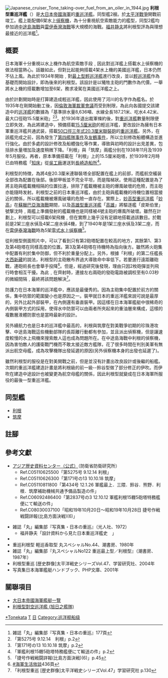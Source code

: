{{noteTA
|1=zh-hans:战列舰; zh-hant:戰艦;
|2=zh-hans:舾装; zh-hant:艤裝;
|G1=Military
|G2=Shipname
|G3=地名
}}
{{軍艦模板
|名稱= 利根型重巡洋艦 [[File:Naval_Ensign_of_Japan.svg|30px]]
|圖片= [[File:Japanese_cruiser_Tone.jpg|300px]]
|照片說明= 
|艦種= [[重巡洋艦|重巡洋艦]]
|艦名= 河川名
|擁有國= [[File:Merchant_flag_of_Japan_(1870).svg|25px]] [[大日本帝國|大日本帝國]]
|前型= [[最上型重巡洋艦|最上型重巡洋艦]]
|次型= [[伊吹級重巡洋艦|伊吹型重巡洋艦]]
|同型= [[利根號重巡洋艦|利根]]、[[筑摩號重巡洋艦|筑摩]]
|竣工= 
|結局= 
|基準= 
|滿載=
|排水= 11,213噸（基準）<br>13,320噸（公試）
|長度= 201.6米
|闊度= 19.4米
|吃水= 6.23米（公試）
|燃料= 重油2,690噸
|鍋爐= [[艦本式鍋爐|呂號艦本式鍋爐]]8座
|引擎= 艦本式渦輪引擎4座4軸
|出力= 152,000匹（計劃）
|極速= 35節（計劃）<br />35.55節（利根公試）
|續航= 18節8500浬
|乘員= 874人
|艦載機= 水上機6架<br/>呉式2號彈射器2座
|裝備= 50倍徑三年式20.3厘米連裝砲4座8門<br />40倍徑12.7厘米聯裝高角砲4座8門<br />九六式25毫米聯裝機槍6座12挺<br />13毫米聯裝機槍2座4挺<br />九〇式61厘米3聯裝魚雷發射管4座
|裝甲= 舷側100毫米、甲板35毫米
}}
[[Image:Japanese_cruiser_Tone_taking-over_fuel_from_an_oiler_in_1944.jpg|right]]
'''利根型重巡洋艦'''（{{lang|ja|とねがたじゅうじゅんようかん}}）是[[大日本帝國海軍|大日本帝國海軍]]的[[重巡洋艦|重巡洋艦]]。同型艦2艘。於[[太平洋戰爭|太平洋戰爭]]開戰前竣工。艦上能配備6架水上[[偵察機|偵察機]]，為十分重視航空索敵能力的艦型，同型2艦均參加過[[中途島海戰|中途島海戰]]與[[雷伊泰灣海戰|雷伊泰灣海戰]]等大規模的海戰。[[福井静夫|福井静夫]]將利根型評為與理想最接近的巡洋艦<ref>雑誌「丸」編集部『写真集・日本の重巡』177頁</ref>。

== 概要 ==
日本海軍十分重視以水上機作為航空索敵手段﹐因此對巡洋艦上搭載水上偵察機的做法相當熱心。話雖如此，但對比起能夠搭載4架水上機的美國巡洋艦，日本仍然不佔上風。為此於1934年開始﹐對[[最上型重巡洋艦|最上型輕巡洋艦]]進行改良，並以[[輕巡洋艦|輕巡洋艦]]作為基礎而開始設計，即為後來的利根型。該設計是以犧牲主砲的門數作為代價，一舉將水上機的搭載數增加至6架，務求凌駕在美國巡洋艦之上。

由於計劃開始時是打算建造成輕巡洋艦，因此使用了河川的名字作為艦名。於1935年在剛開始動工後，因[[倫敦海軍條約|倫敦海軍裁軍會議]]而受到制限，為此向各國提交該建造中的[[巡洋艦|巡洋艦]]的數據為「基準排水量8,636噸、水線全長187.21米、吃水4.42米、最大口徑砲15.5厘米砲」<ref>「第5275号 9.12.14　利根」p.2</ref><ref>「第171号の13 10.10.18 筑摩」p.2</ref>。於1936年退出裁軍條約後，對[[重巡洋艦|重巡洋艦]]數量制限便立即失效，為此將建造中，預備搭載[[60口徑三年式15.5厘米3聯裝砲|15.5厘米砲]]的輕巡洋艦，更改設計為擁有日本軍重巡洋艦共通武装，搭載[[五十口徑三年式二〇厘米砲|50口徑三年式20.3厘米聯裝砲]]的[[重巡洋艦|重巡洋艦]]。另外，在該艦完成之前，因為發生了[[第四艦隊事件|第四艦隊事件]]及[[友鶴事件|友鶴事件]]，所以立刻修改船體構造並進行強化。由於多處的設計修改及船體強化等作業，導致與初時的設計出見差異，包括排水量増加及速度稍微下降。「利根」與「筑摩」兩艦分别在1938年11月及1939年5月服役。再者，原本準備搭載在「利根」上的15.5厘米砲塔，於1939年2月時已由特務艦「[[知床_(給油艦)|知床]]」從[[吳工廠|吳工廠]]運送到[[長崎造船所|長崎造船所]]<ref>「軍艦利根15糎5砲塔特務艦便にて輸送の件」p.2</ref>。

利根型的特徴，為將4座20.3厘米連聯裝塔全部配置在艦上的前部，而艦航空艤装全部改為配置在後部。後部甲板並不完全平坦，而是階梯狀。使用這種配置是為了將主砲與艦載機相隔的位置拉遠，排除了艦載機被主砲的爆風破壞的危險，而主砲亦能隨時发射。利根型之前的日本重巡洋艦，由於主砲與艦載機的待機位置相當接近的關係，所以艦載機被爆風破壊的危險一直存在。實際上，[[妙高型重巡洋艦|妙高型重巡洋艦]]「[[妙高號重巡洋艦|妙高]]」在[[蘇臘巴亞海海戰|蘇臘巴亞海海戰]]期間，以及[[高雄型重巡洋艦|高雄型重巡洋艦]]「[[高雄號重巡洋艦|高雄]]」將驅逐艦「皮斯伯里」號撃沈時﹐兩艦上準備發射的艦載機也是同樣被4號主砲的爆風所破壞。雖然在計劃上，利根型可以搭載6架飛機﹐但在實際上幾乎沒有足額地搭載過該數目。於戰前是2架三座水偵及4架二座水偵4機，到了1940年是1架三座水偵及3架二座，而在[[雷伊泰灣海戰|雷伊泰灣海戰]]時為5架[[零式水上偵察機|零式水上偵察機]]<ref>「捷号作戦戦闘詳報(比島方面決戦)(6)」p.45</ref>。

從利根型側面照片中，可以了看到只有第2砲塔配置在較高的地方，其餘第1、第3及第4砲塔在同樣高度的位置。第3及第4砲塔在待機時為指向後方。雖然將火砲集中配置有利於集中防御，但不利於重量分配上。另外，根據「利根」的第二任艦長[[大西新藏|大西新藏]]的說法，利根型的主砲散布界過大導致命中率低下。若要進行遠距離砲戰，連砲術長也會舉手投降<ref>[[#海軍生活放談|#海軍生活放談]]436頁</ref>。但是，經過研究後發現，理由只因2枚砲彈並列飛行時會相互干擾。為此﹐在齊射時，連接左右兩砲的發砲電路被調校至有0.03秒的微細間隔﹐最終將該問題解決<ref>「利根型重巡 [歴史群像]太平洋戦史シリーズVol.47」学習研究社 p.130</ref>。

防護力在日本海軍的巡洋艦中，應該是最優秀的。因為主砲集中配置於前方的關係，集中防禦的範圍變小也是原因之一。裝甲就日本的重巡洋艦來說可說是最厚的，另外比起外部裝甲，在內側還有垂直裝甲。因這樣在日本海軍艦艇中很稀奇的內側裝甲方式的採用，使得水中防禦可以由兩者所夾起來的重油層來構成，這樣的複數層液體防禦也是當時最新的設計。

另外續航力也是日本的巡洋艦中最高的，利根與筑摩在對美戰爭初期的珍珠港攻擊、中途島海戰這些機動部隊的長距離行動都有參加，並且派出偵察機，但是讓速度較慢的水上飛機來搜索敵人這也成為問題所在。在中途島海戰中利根的偵察機，因為害怕敵人的護衛戰鬥機而不敢太接近敵方艦隊，花了很多時間在判別美軍有無派出航空母艦，成為攻擊機隊出發延遲的原因(另外偵察機本身的出發也延遲了)。

雖然利根型的服役是在對美開戰之前，但是並沒有計畫出改良設計或後繼的船艦。次期的重巡洋艦建造計畫是將利根級的前一級--鈴谷型做了部分修正的伊吹。而伊吹在建造中途設計也被變更為航空母艦的關係，因此利根型就變成在日本海軍所服役的最後一型重巡洋艦。

== 同型艦 ==
{{Commons category|Tone class cruiser}}
* [[利根號重巡洋艦|利根]]
* [[筑摩號重巡洋艦|筑摩]]

== 註腳 ==
{{Reflist}}

== 參考文獻 ==
* [http://www.jacar.go.jp/index.html アジア歴史資料センター（公式）]{{Wayback|url=http://www.jacar.go.jp/index.html |date=20191210133125 }}（防衛省防衛研究所）
**Ref.C05110625500「第5275号 9.12.14 利根」
**Ref.C05110626300「第171号の13 10.10.18 筑摩」
**Ref.C05110811800「第434号 12.1.26 軍艦最上．三隈．鈴谷．熊野．利根．筑摩補助機械共通予備品製造の件」
**Ref.C06092486400「第2837号の3 12.10.12 軍艦利根15糎5砲塔特務艦便にて輸送の件」
**Ref.C08030037100「昭和19年10月20日～昭和19年10月28日 捷号作戦戦闘詳報(比島方面決戦)(6)」

* 雑誌「丸」編集部『写真集・日本の重巡{{small|「古鷹」から「筑摩」まで全18隻の全て}}』（光人社、1972）
**福井静夫「設計資料から見た日本重巡洋艦史　{{small|世界を凌駕したといわれるその性能はどこから生まれたか}}」
*{{Cite book<!--|和書-->|author=[[大西新蔵|大西新蔵]]|year=1979|month=6|title=海軍生活放談 {{small|日記と共に六十五年}}|publisher=[[原書房|原書房]]|ref=海軍生活放談}}
* 重巡利根型 軽巡香取型 丸スペシャルNo.44、潮書房、1980年
* 雑誌「丸」編集部『丸スペシャルNo122 重巡最上型／利根型』（潮書房、1987年）
* 利根型重巡 [歴史群像]太平洋戦史シリーズVol.47、学習研究社、2004年
* 写真集日本海軍艦艇ハンドブック、PHP文庫、2001年

== 關聯項目 ==
* [[大日本帝國海軍艦艇一覽|大日本帝國海軍艦艇一覽]]
* [[利根型對空巡洋艦_(旭日之艦隊)|利根型對空巡洋艦 (旭日之艦隊)]]

{{二戰日本海軍艦船}}
{{日本重巡洋艦}}

[[Category:日本巡洋艦|*Tonekata]]
[[Category:日本軍艦艦級|T]]
[[Category:重巡洋舰|日]]
[[Category:巡洋舰船级|Category:巡洋舰船级]]